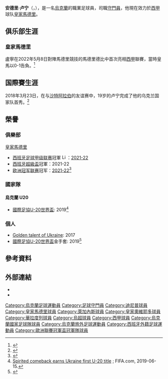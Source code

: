 {{noteTA
|G1=Football
|G2=uefa
|G3=laliga
|1=zh-hans:卢宁;zh-hk:盧連;zh-tw:盧寧;
}}

{{Infobox football biography
| name = 安德里·卢宁
| image = Andriy Lunin.jpg
| caption = 2016年卢宁在[[迪尼普足球會|迪尼普]]
| fullname = Andriy Oleksiyovych Lunin
| birth_date = {{birth date and age|1999|2|11|df=y}}
| birth_place = {{UKR}}[[克拉斯諾赫拉德|克拉斯諾赫拉德]]
| height = 1.92 m
| position = [[守門員|守門員]]
| currentclub = [[皇家馬德里足球會|皇家馬德里]]
| clubnumber = 13
| youthyears1 = 2012–2015
| youthclubs1 = [[哈爾科夫冶金工人足球俱樂部|哈爾科夫冶金工人]]
| youthyears2 = 2015–2016
| youthclubs2 = [[迪尼普足球會|迪尼普]]
| years1 = 2016–2017
| clubs1 = [[迪尼普足球會|迪尼普]]
| caps1 = 22
| goals1 = 0
| years2 = 2017–2018
| clubs2 = [[盧甘斯克索爾亞足球俱樂部|盧甘斯克索爾亞]] 
| caps2 = 29
| goals2 = 0
| years3 = 2018–
| clubs3 = [[皇家馬德里足球會|皇家馬德里]]
| caps3 = 2
| goals3 = 0
| years4 = 2018–2019
| clubs4 = → [[雷加利斯體育會|雷加利斯]] (外借)
| caps4 = 5
| goals4 = 0
| years5 = 2019–2020
| clubs5 = → [[皇家華拉度列足球會|華拉度列]] (外借)
| caps5 = 0
| goals5 = 0
| years6 = 2020
| clubs6 = → [[皇家奧維多|奧維多]] (外借)
| caps6 = 20
| goals6 = 0
| nationalyears1 = 2014–2015
| nationalyears2 = 2015–2016
| nationalyears3 = 2016
| nationalyears4 = 2017
| nationalyears5 = 2019
| nationalyears6 = 2017–
| nationalyears7 = 2018–
| nationalteam1 = [[烏克蘭16歲以下國家足球隊|烏克蘭U16]]
| nationalteam2 = [[烏克蘭17歲以下國家足球隊|烏克蘭U17]]
| nationalteam3 = [[烏克蘭18歲以下國家足球隊|烏克蘭U18]]
| nationalteam4 = [[烏克蘭19歲以下國家足球隊|烏克蘭U19]]
| nationalteam5 = [[烏克蘭20歲以下國家足球隊|烏克蘭U20]]
| nationalteam6 = [[烏克蘭21歲以下國家足球隊|烏克蘭U21]]
| nationalteam7 = [[烏克蘭國家足球隊|烏克蘭]]
| nationalcaps1 = 5
| nationalcaps2 = 9
| nationalcaps3 = 1
| nationalcaps4 = 3
| nationalcaps5 = 6
| nationalcaps6 = 5
| nationalcaps7 = 6
| nationalgoals1 = 0
| nationalgoals2 = 0
| nationalgoals3 = 0
| nationalgoals4 = 0
| nationalgoals5 = 0
| nationalgoals6 = 0
| nationalgoals7 = 0
| pcupdate = 2022年5月15日
| ntupdate = 2020年11月11日
| medaltemplates = {{Medal|Sport|Men's [[Association_football|football]]}}
{{Medal|Country|{{fb|UKR}}}}
{{Medal|Comp|[[FIFA_U-20_World_Cup|FIFA U-20 World Cup]]}}
{{Medal|W|[[2019_FIFA_U-20_World_Cup|2019 Poland]]|}}
}}
'''安德里·卢宁'''（{{lang-ua|Андрій Олексійович Лунін|Andriy Oleksiyovych Lunin}}，{{bd|1999年|2月11日|}}），是一名[[烏克蘭|烏克蘭]]的職業足球員，司職[[守門員|守門員]]，他現在效力於[[西班牙足球甲级联赛|西甲]]球队[[皇家馬德里足球會|皇家馬德里]]。

== 俱乐部生涯 ==
=== 皇家馬德里 ===
盧寧在2022年5月8日對陣馬德里競技的馬德里德比中首次亮相[[西甲|西甲]]聯賽，當時皇馬以0-1告負。<ref>{{Cite news |title=Atletico beat champions Real in Madrid derby |language=en-GB |work=BBC Sport |url=https://www.bbc.com/sport/football/61374121 |date=2022-05-08 |accessdate=2022-05-29 |archive-date=2022-06-02 |archive-url=https://web.archive.org/web/20220602223818/https://www.bbc.com/sport/football/61374121 }}</ref> 

==国際賽生涯==
2018年3月23日，在与[[沙特阿拉伯國家男子足球隊|沙特阿拉伯]]的友谊赛中，19岁的卢宁完成了他的乌克兰国家队首秀。<ref>{{Cite web|url=https://int.soccerway.com/matches/2018/03/23/world/friendlies/saudi-arabia/ukraine/2724443/|title=Saudi Arabia vs. Ukraine - 23 March 2018 - Soccerway|website=int.soccerway.com|access-date=2019-06-16|archive-date=2022-03-24|archive-url=https://web.archive.org/web/20220324025015/https://int.soccerway.com/matches/2018/03/23/world/friendlies/saudi-arabia/ukraine/2724443/}}</ref>

==榮譽==
===俱樂部===
;{{flagicon|ESP}} [[皇家馬德里|皇家馬德里]]
* [[西班牙足球甲级联赛|西班牙足球甲级联赛]]冠軍 [[File:Liga_trophy_(adjusted).png|15px]]：[[2021–22賽季西班牙足球甲級聯賽|2021-22]] 
* [[西班牙超級盃|西班牙超級盃]]冠軍：2021-22
* [[欧洲冠军联赛|欧洲冠军联赛]]冠军：[[2021–22年歐洲冠軍聯賽|2021-22]]<ref>{{cite web|title=1比0再度擊敗利物浦 皇馬成就「雙冠王」|url=https://news.pts.org.tw/article/583017|publisher=公視新聞網|date=2022-05-29|access-date=2022-05-29|archive-date=2022-05-28|archive-url=https://web.archive.org/web/20220528214636/https://news.pts.org.tw/article/583017}}</ref>

===國家隊===
====烏克蘭 U20====
*[[國際足協U-20世界盃|國際足協U-20世界盃]]: 2019<ref name=":0">[https://www.fifa.com/u20worldcup/news/spirited-comeback-earns-ukraine-first-u-20-title Spirited comeback earns Ukraine first U-20 title] {{Wayback|url=https://www.fifa.com/u20worldcup/news/spirited-comeback-earns-ukraine-first-u-20-title |date=20190619141845 }}; FIFA.com, 2019-06-15.</ref>

===個人===
* [[Golden_talent_of_Ukraine|Golden talent of Ukraine]]: 2017
*[[國際足協U-20世界盃|國際足協U-20世界盃]]金手套: 2019<ref>{{cite web |url=https://www.fifa.com/u20worldcup/awards/index.html |title=FIFA U-20 World Cup Poland 2019 – Award |work=FIFA.com |publisher=Fédération Internationale de Football Association |access-date=2019-06-15 |archive-date=2018-09-08 |archive-url=https://web.archive.org/web/20180908231433/https://www.fifa.com/u20worldcup/awards/index.html |dead-url=no }}</ref>

==參考資料==
{{Reflist}}

== 外部連結 ==
*{{BDFutbol}}
*{{Soccerway}}

{{皇家馬德里球員名單}}

{{DEFAULTSORT:Lunin, Andriy}}
[[Category:烏克蘭足球運動員|Category:烏克蘭足球運動員]]
[[Category:足球守門員|Category:足球守門員]]
[[Category:迪尼普球員|Category:迪尼普球員]]
[[Category:皇家馬德里球員|Category:皇家馬德里球員]]
[[Category:萊加內斯球員|Category:萊加內斯球員]]
[[Category:皇家奧維耶多球員|Category:皇家奧維耶多球員]]
[[Category:華拉度列球員|Category:華拉度列球員]]
[[Category:烏超球員|Category:烏超球員]]
[[Category:西甲球員|Category:西甲球員]]
[[Category:烏克蘭國家足球隊球員|Category:烏克蘭國家足球隊球員]]
[[Category:烏克蘭旅外足球運動員|Category:烏克蘭旅外足球運動員]]
[[Category:西班牙外籍足球運動員|Category:西班牙外籍足球運動員]]
[[Category:歐洲聯賽冠軍盃冠軍隊球員|Category:歐洲聯賽冠軍盃冠軍隊球員]]